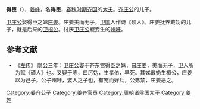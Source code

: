 {{模板:Infobox 先秦人物
|名称= 得臣
|姓=[[姜姓|姜]]
|氏=
|名=得臣
|字=
|别名=
|别字=
|谥号=
|时代=春秋
|国家=[[姜齐|齐]] 
|身份=齐国大夫
|出生=
|逝世=
|父=齐庄公
|子女=
}}
'''得臣'''（{{bd|？||？||catIdx=K姜}}），[[姜姓|姜姓]]，名'''得臣'''，[[春秋时期|春秋时期]][[齐国|齐国]]的[[大夫_(官名)|大夫]]。[[齐前庄公|齐庄公]]的儿子。

[[卫前庄公|卫庄公]]娶得臣之妹[[庄姜|庄姜]]。庄姜美而无子，[[卫国|卫国]]人作诗《硕人》。庄姜抚养戴妫的儿子，就是后来的[[卫桓公|卫桓公]]。讨厌[[卫前庄公|卫庄公]]寵妾生的[[州吁|州吁]]。

==参考文献==
*《[[左传|左传]]》 隐公三年：卫庄公娶于齐东宫得臣之妹，曰庄姜，美而无子，卫人所为赋《硕人》也。又娶于陈，曰厉妫，生孝伯，早死。其娣戴妫生桓公，庄姜以为己子。公子州吁，嬖人之子也，有宠而好兵，公弗禁，庄姜恶之。

{{春秋人小作品}}
{{DEFAULTSORT:D}}
[[Category:姜齐公子|Category:姜齐公子]]
[[Category:姜齐官员|Category:姜齐官员]]
[[Category:周朝诸侯国太子|Category:周朝诸侯国太子]]
[[Category:姜姓|Category:姜姓]]